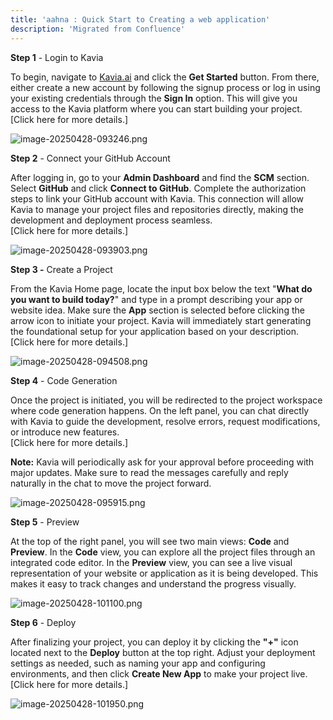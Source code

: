 ```yaml
---
title: 'aahna : Quick Start to Creating a web application'
description: 'Migrated from Confluence'
---
```


**Step 1** - Login to Kavia

To begin, navigate to [Kavia.ai](https://kavia.ai/) and click the **Get Started** button. From there, either create a new account by following the signup process or log in using your existing credentials through the **Sign In** option. This will give you access to the Kavia platform where you can start building your project.  
\[Click here for more details.\]

![image-20250428-093246.png](attachments/57573377/57475077.png?width=760)

**Step 2** - Connect your GitHub Account

After logging in, go to your **Admin Dashboard** and find the **SCM** section. Select **GitHub** and click **Connect to GitHub**. Complete the authorization steps to link your GitHub account with Kavia. This connection will allow Kavia to manage your project files and repositories directly, making the development and deployment process seamless.  
\[Click here for more details.\]

![image-20250428-093903.png](attachments/57573377/57475084.png?width=760)

**Step 3 -** Create a Project

From the Kavia Home page, locate the input box below the text "**What do you want to build today?**" and type in a prompt describing your app or website idea. Make sure the **App** section is selected before clicking the arrow icon to initiate your project. Kavia will immediately start generating the foundational setup for your application based on your description.  
\[Click here for more details.\]

![image-20250428-094508.png](attachments/57573377/57475090.png?width=760)

**Step 4** \- Code Generation

Once the project is initiated, you will be redirected to the project workspace where code generation happens. On the left panel, you can chat directly with Kavia to guide the development, resolve errors, request modifications, or introduce new features.  
\[Click here for more details.\]

**Note:** Kavia will periodically ask for your approval before proceeding with major updates. Make sure to read the messages carefully and reply naturally in the chat to move the project forward.

![image-20250428-095915.png](attachments/57573377/57475096.png?width=760)

**Step 5** - Preview

At the top of the right panel, you will see two main views: **Code** and **Preview**. In the **Code** view, you can explore all the project files through an integrated code editor. In the **Preview** view, you can see a live visual representation of your website or application as it is being developed. This makes it easy to track changes and understand the progress visually.

![image-20250428-101100.png](attachments/57573377/57475102.png?width=760)

**Step 6** - Deploy

After finalizing your project, you can deploy it by clicking the **"+"** icon located next to the **Deploy** button at the top right. Adjust your deployment settings as needed, such as naming your app and configuring environments, and then click **Create New App** to make your project live.  
\[Click here for more details.\]

![image-20250428-101950.png](attachments/57573377/57475108.png?width=760)
